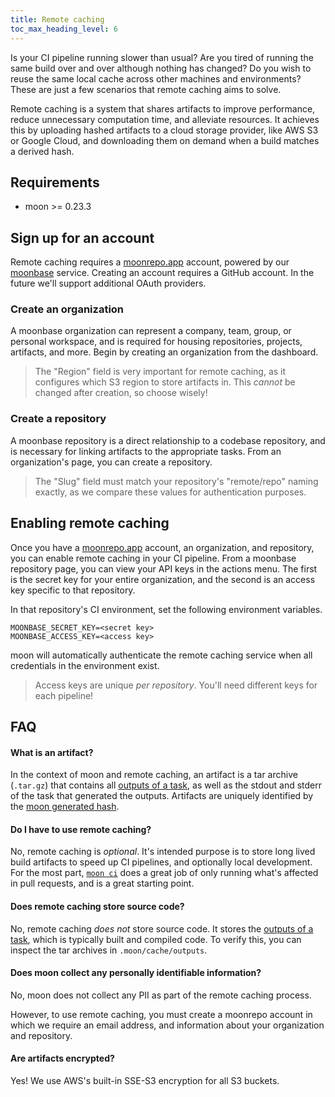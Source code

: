 ```yaml
---
title: Remote caching
toc_max_heading_level: 6
---
```



Is your CI pipeline running slower than usual? Are you tired of running the same build over and over
although nothing has changed? Do you wish to reuse the same local cache across other machines and
environments? These are just a few scenarios that remote caching aims to solve.

Remote caching is a system that shares artifacts to improve performance, reduce unnecessary
computation time, and alleviate resources. It achieves this by uploading hashed artifacts to a cloud
storage provider, like AWS S3 or Google Cloud, and downloading them on demand when a build matches a
derived hash.

## Requirements

- moon >= 0.23.3

## Sign up for an account

Remote caching requires a [moonrepo.app](https://moonrepo.app) account, powered by our
[moonbase](/moonbase) service. Creating an account requires a GitHub account. In the future we'll
support additional OAuth providers.

### Create an organization

A moonbase organization can represent a company, team, group, or personal workspace, and is required
for housing repositories, projects, artifacts, and more. Begin by creating an organization from the
dashboard.

> The "Region" field is very important for remote caching, as it configures which S3 region to store
> artifacts in. This _cannot_ be changed after creation, so choose wisely!

### Create a repository

A moonbase repository is a direct relationship to a codebase repository, and is necessary for
linking artifacts to the appropriate tasks. From an organization's page, you can create a
repository.

> The "Slug" field must match your repository's "remote/repo" naming exactly, as we compare these
> values for authentication purposes.

## Enabling remote caching

Once you have a [moonrepo.app](https://moonrepo.app) account, an organization, and repository, you
can enable remote caching in your CI pipeline. From a moonbase repository page, you can view your
API keys in the actions menu. The first is the secret key for your entire organization, and the
second is an access key specific to that repository.

In that repository's CI environment, set the following environment variables.

```
MOONBASE_SECRET_KEY=<secret key>
MOONBASE_ACCESS_KEY=<access key>
```

moon will automatically authenticate the remote caching service when all credentials in the
environment exist.

> Access keys are unique _per repository_. You'll need different keys for each pipeline!

## FAQ

#### What is an artifact?

In the context of moon and remote caching, an artifact is a tar archive (`.tar.gz`) that contains
all [outputs of a task](../config/project#outputs), as well as the stdout and stderr of the task
that generated the outputs. Artifacts are uniquely identified by the
[moon generated hash](../concepts/cache#hashing).

#### Do I have to use remote caching?

No, remote caching is _optional_. It's intended purpose is to store long lived build artifacts to
speed up CI pipelines, and optionally local development. For the most part,
[`moon ci`](../commands/ci) does a great job of only running what's affected in pull requests, and
is a great starting point.

#### Does remote caching store source code?

No, remote caching _does not_ store source code. It stores the
[outputs of a task](../config/project#outputs), which is typically built and compiled code. To
verify this, you can inspect the tar archives in `.moon/cache/outputs`.

#### Does moon collect any personally identifiable information?

No, moon does not collect any PII as part of the remote caching process.

However, to use remote caching, you must create a moonrepo account in which we require an email
address, and information about your organization and repository.

#### Are artifacts encrypted?

Yes! We use AWS's built-in SSE-S3 encryption for all S3 buckets.
